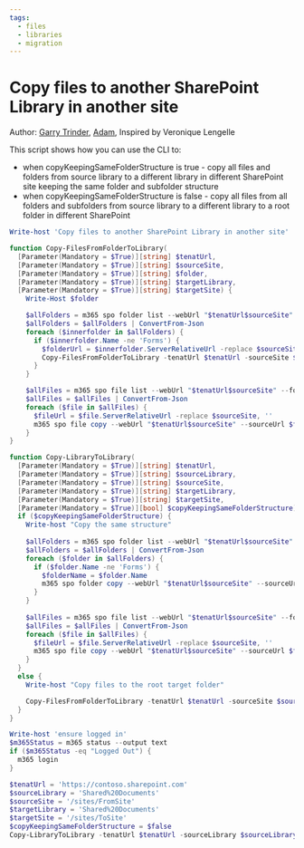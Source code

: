 ```yaml
---
tags:
  - files
  - libraries
  - migration
---
```



# Copy files to another SharePoint Library in another site

Author: [Garry Trinder](https://github.com/garrytrinder), [Adam](https://github.com/Adam-it), Inspired by Veronique Lengelle

This script shows how you can use the CLI to:

- when copyKeepingSameFolderStructure is true - copy all files and folders from source library to a different library in different SharePoint site keeping the same folder and subfolder structure
- when copyKeepingSameFolderStructure is false - copy all files from all folders and subfolders from source library to a different library to a root folder in different SharePoint

<Tabs>
  <TabItem value="PowerShell">

  ```powershell
  Write-host 'Copy files to another SharePoint Library in another site'

  function Copy-FilesFromFolderToLibrary(
    [Parameter(Mandatory = $True)][string] $tenatUrl,
    [Parameter(Mandatory = $True)][string] $sourceSite,
    [Parameter(Mandatory = $True)][string] $folder,
    [Parameter(Mandatory = $True)][string] $targetLibrary,
    [Parameter(Mandatory = $True)][string] $targetSite) {
      Write-Host $folder

      $allFolders = m365 spo folder list --webUrl "$tenatUrl$sourceSite" --parentFolderUrl $folder --output 'json'
      $allFolders = $allFolders | ConvertFrom-Json
      foreach ($innerfolder in $allFolders) {
        if ($innerfolder.Name -ne 'Forms') {
          $folderUrl = $innerfolder.ServerRelativeUrl -replace $sourceSite, ''
          Copy-FilesFromFolderToLibrary -tenatUrl $tenatUrl -sourceSite $sourceSite -folder $folderUrl -targetLibrary $targetLibrary -targetSite $targetSite
        }
      }

      $allFiles = m365 spo file list --webUrl "$tenatUrl$sourceSite" --folder $folder.substring(1) --output 'json'
      $allFiles = $allFiles | ConvertFrom-Json
      foreach ($file in $allFiles) {
        $fileUrl = $file.ServerRelativeUrl -replace $sourceSite, ''
        m365 spo file copy --webUrl "$tenatUrl$sourceSite" --sourceUrl $fileUrl --targetUrl "$targetSite/$targetLibrary"
      }
  }

  function Copy-LibraryToLibrary(
    [Parameter(Mandatory = $True)][string] $tenatUrl,
    [Parameter(Mandatory = $True)][string] $sourceLibrary,
    [Parameter(Mandatory = $True)][string] $sourceSite,
    [Parameter(Mandatory = $True)][string] $targetLibrary,
    [Parameter(Mandatory = $True)][string] $targetSite,
    [Parameter(Mandatory = $True)][bool] $copyKeepingSameFolderStructure) {
    if ($copyKeepingSameFolderStructure) {
      Write-host "Copy the same structure"
      
      $allFolders = m365 spo folder list --webUrl "$tenatUrl$sourceSite" --parentFolderUrl "/$sourceLibrary" --output 'json'
      $allFolders = $allFolders | ConvertFrom-Json
      foreach ($folder in $allFolders) {
        if ($folder.Name -ne 'Forms') {
          $folderName = $folder.Name
          m365 spo folder copy --webUrl "$tenatUrl$sourceSite" --sourceUrl "/$sourceLibrary/$folderName" --targetUrl "$targetSite/$targetLibrary" --allowSchemaMismatch
        }
      }
      
      $allFiles = m365 spo file list --webUrl "$tenatUrl$sourceSite" --folder $sourceLibrary --output 'json'
      $allFiles = $allFiles | ConvertFrom-Json
      foreach ($file in $allFiles) {
        $fileUrl = $file.ServerRelativeUrl -replace $sourceSite, ''
        m365 spo file copy --webUrl "$tenatUrl$sourceSite" --sourceUrl $fileUrl --targetUrl "$targetSite/$targetLibrary"
      }
    }
    else {
      Write-host "Copy files to the root target folder"

      Copy-FilesFromFolderToLibrary -tenatUrl $tenatUrl -sourceSite $sourceSite -folder "/$sourceLibrary" -targetLibrary $targetLibrary -targetSite $targetSite
    }
  }

  Write-host 'ensure logged in'
  $m365Status = m365 status --output text
  if ($m365Status -eq "Logged Out") {
    m365 login
  }

  $tenatUrl = 'https://contoso.sharepoint.com'
  $sourceLibrary = 'Shared%20Documents'
  $sourceSite = '/sites/FromSite'
  $targetLibrary = 'Shared%20Documents'
  $targetSite = '/sites/ToSite'
  $copyKeepingSameFolderStructure = $false
  Copy-LibraryToLibrary -tenatUrl $tenatUrl -sourceLibrary $sourceLibrary -sourceSite $sourceSite -targetLibrary $targetLibrary -targetSite $targetSite -copyKeepingSameFolderStructure $copyKeepingSameFolderStructure
  ```

  </TabItem>
</Tabs>


